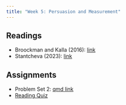 ```yaml
---
title: "Week 5: Persuasion and Measurement"
---
```


## Readings

-   Broockman and Kalla (2016): [link](https://www.science.org/doi/10.1126/science.aad9713)
-   Stantcheva (2023): [link](https://doi.org/10.1146/annurev-economics-091622-010157)

## Assignments

-   Problem Set 2: [qmd link](https://www.dropbox.com/scl/fi/bx2xw731n3b5g77y5h604/pset2.qmd?rlkey=j189jf2wsrzflybr6s446oil3&dl=1)
-   [Reading Quiz](https://canvas.mit.edu/courses/24619/quizzes/39667)
